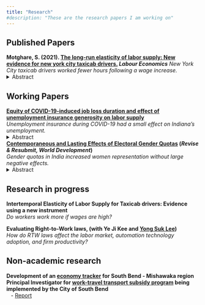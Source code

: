 ```yaml
---
title: "Research"
#description: "These are the research papers I am working on"
---
```


## Published Papers
**Motghare, S. (2021). [The long-run elasticity of labor supply: New evidence for new york city taxicab drivers.](https://www.sciencedirect.com/science/article/abs/pii/S0927537121000609) _Labour Economics_**
*New York City taxicab drivers worked fewer hours following a wage increase.*
<details>
  <summary>Abstract</summary>
I study how New York City taxicab drivers change their work hours in response to a permanent wage change. Exploiting the effective wage increase induced by a regulatory change in fares, I estimate the long-run elasticity of labor supply to be -0.5. I show that the data limitations may have biased the estimates in a previous study that also use data for New York City taxicab drivers. Since the drivers are almost exclusively males, the estimate likely represents male labor supply elasticity. The negative elasticity is consistent with rising wages and declining work hours per worker observed over many decades and is useful evidence for policymakers to improve tax/ transfer systems.\
</details> 

## Working Papers
**[Equity of COVID-19-induced job loss duration and effect of unemployment insurance generosity on labor supply](files/ui_paper.pdf)**\
*Unemployment insurance during COVID-19 had a small effect on Indiana's unemployment.*
<details>
  <summary>Abstract</summary>
I study COVID-19-induced job losses using administrative data on the universe of Unemployment Insurance claims for the state of Indiana. I show that during the pandemic, women and Blacks not only lost more jobs but also stayed unemployed longer. I document sharp reductions in the aggregate number of Unemployment Insurance recipients after the expiration of the Federal Pandemic Unemployment Compensation (FPUC) and Lost Wages Assistance (LWA) payments. Using difference-in-difference strategy exploiting the eligibility for LWA benefits, I find that a change in benefit amount by $300 per week is associated with a 30-35% change in exit rate from unemployment in opposite direction. The unemployment rate in August 2020 would have been lower by 0.1 percentage points if not for LWA. It is unlikely that these payments were a major factor in explaining the difficulty business faced in finding workers in the first half of 2021.
</details> 

**[Contemporaneous and Lasting Effects of Electoral Gender Quotas](files/gender_quotas_paper.pdf) (_Revise & Resubmit, World Development_)**\
*Gender quotas in India increased women representation without large negative effects.*
<details>
  <summary>Abstract</summary>
This paper examines ways in which electoral gender quotas affect the political system. I use newly compiled data on reserved seat quotas for women in village councils in the Indian state of Jharkhand. I find that gender quotas reduce electoral competitiveness, but only in the first round of elections. They do not affect the caste composition of the winning candidates, nor do they have any spillover effects on other lower hierarchy positions in the council. Village council head positions subjected to gender quotas continue to elect more women even after the quotas are no longer binding. These results suggest that women’s representation may be achieved without large negative effects and that temporary electoral gender quotas can be an effective policy tool to increase long-run women’s political representation. The results are pertinent for temporary affirmative action policies addressing other forms of discrimination.
</details> 

## Research in progress
**Intertemporal Elasticity of Labor Supply for Taxicab drivers: Evidence using a new instrument**\
*Do workers work more if wages are high?*

**Evaluating Right-to-Work laws, (with Ye Ji Kee and [Yong Suk Lee](https://keough.nd.edu/profile/yong-suk-lee/))**\
*How do RTW laws affect the labor market, automation technology adoption, and firm productivity?*

## Non-academic research
| **Development of an [economy tracker](https://pulte.shinyapps.io/sbeconomydb/) for South Bend - Mishawaka region**
| **Principal Investigator for [work-travel transport subsidy program](https://www.commuterstrust.com/) being implemented by the City of South Bend**
|    - [Report](files/ct_report.pdf)

